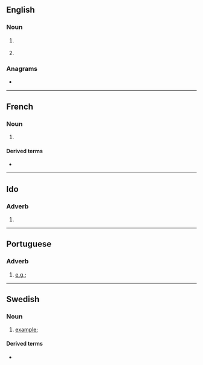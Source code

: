 {{also|ex|Ex|ex-|-ex}}
==English==

===Noun===
{{en-noun|?}}

# {{lb|en|education}} {{abbreviation of|en|exercise}}
# {{abbreviation of|en|example}}

===Anagrams===
* {{anagrams|en|a=ex|XE|xe}}

----

==French==

===Noun===
{{head|fr|noun}}

# {{abbreviation of|fr|exemple}}

====Derived terms====
* {{l|fr|par ex.}}

----

==Ido==

===Adverb===
{{head|io|adverb}}

# {{abbreviation of|io|exemple}}

----

==Portuguese==

===Adverb===
{{pt-adv|hascomp=no}}

# [[e.g.]]; {{abbreviation of|pt|por exemplo}}
#: {{syn|pt|p. ex.}}

----

==Swedish==

===Noun===
{{head|sv|noun}}

# [[example]]; {{abbreviation of|sv|exempel}}

====Derived terms====
* {{l|sv|t.ex.}}